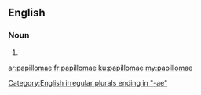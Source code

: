 ==English==

===Noun===
{{head|en|plural}}

# {{en-irregular plural of|papilloma}}

[[Category:English irregular plurals ending in "-ae"]]

[[ar:papillomae]]
[[fr:papillomae]]
[[ku:papillomae]]
[[my:papillomae]]